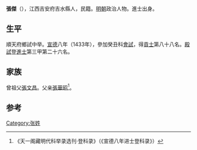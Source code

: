 {{Otheruses|other=名为张杰的其他人物|张杰}}

'''張傑'''（{{bd|1401年||？}}），江西吉安府吉水縣人，民籍。[[明朝|明朝]]政治人物。進士出身。

== 生平 ==
順天府鄉試中举。[[宣德|宣德]]八年（1433年），參加癸丑科[[會試|會試]]，得[[貢士|貢士]]第八十八名。[[殿試|殿試]]登[[進士|進士]]第三甲第二十六名。

== 家族 ==
曾祖父[[張文昌|張文昌]]。父亲[[張華昭|張華昭]]<ref>《天一阁藏明代科举录选刊·登科录》（《宣德八年进士登科录》）</ref>。

==参考==
{{reflist}}

{{宣德八年癸丑科殿試金榜}}

{{Authority control}}

{{DEFAULTSORT:}}
[[Category:张姓|Category:张姓]]


{{明朝人物小作品}}